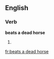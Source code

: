 ==English==

===Verb===
'''beats a dead horse'''

# {{third-person singular of|[[beat a dead horse]]}}

[[fr:beats a dead horse]]